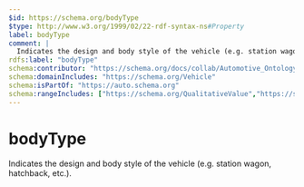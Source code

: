 ```yaml
---
$id: https://schema.org/bodyType
$type: http://www.w3.org/1999/02/22-rdf-syntax-ns#Property
label: bodyType
comment: |
  Indicates the design and body style of the vehicle (e.g. station wagon, hatchback, etc.).
rdfs:label: "bodyType"
schema:contributor: "https://schema.org/docs/collab/Automotive_Ontology_Working_Group"
schema:domainIncludes: "https://schema.org/Vehicle"
schema:isPartOf: "https://auto.schema.org"
schema:rangeIncludes: ["https://schema.org/QualitativeValue","https://schema.org/Text","https://schema.org/URL"]
---
```


# bodyType

Indicates the design and body style of the vehicle (e.g. station wagon, hatchback, etc.).

